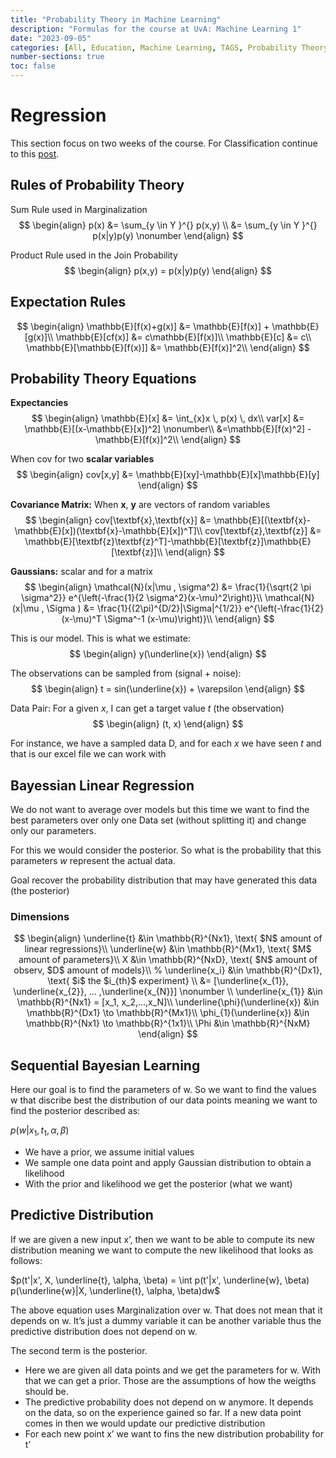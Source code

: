 ```yaml
---
title: "Probability Theory in Machine Learning"
description: "Formulas for the course at UvA: Machine Learning 1"
date: "2023-09-05"
categories: [All, Education, Machine Learning, TAGS, Probability Theory]
number-sections: true
toc: false
---
```


<h1>Regression</h1>

This section focus on two weeks of the course. For Classification continue to this [post](../2023-09-25_classification-and-decision-theory/).

## Rules of Probability Theory 
Sum Rule used in Marginalization
$$
\begin{align}
p(x) &= \sum_{y \in Y }^{} p(x,y) \\
     &= \sum_{y \in Y }^{} p(x|y)p(y) \nonumber
\end{align}
$$

Product Rule used in the Join Probability
$$
\begin{align}
p(x,y) = p(x|y)p(y)
\end{align}
$$


## Expectation Rules
$$
\begin{align}
    \mathbb{E}[f(x)+g(x)] &= \mathbb{E}[f(x)] + \mathbb{E}[g(x)]\\
    \mathbb{E}[cf(x)] &= c\mathbb{E}[f(x)]\\
    \mathbb{E}[c] &= c\\
    \mathbb{E}[\mathbb{E}[f(x)]] &= \mathbb{E}[f(x)]^2\\
\end{align}
$$


## Probability Theory Equations
**Expectancies**
$$
\begin{align}
    \mathbb{E}[x] &= \int_{x}x \, p(x) \, dx\\
    var[x] &= \mathbb{E}[(x-\mathbb{E}[x])^2] \nonumber\\
    &=\mathbb{E}[f(x)^2] - \mathbb{E}[f(x)]^2\\
\end{align}
$$

When cov for two **scalar variables**
$$
\begin{align}
cov[x,y] &= \mathbb{E}[xy]-\mathbb{E}[x]\mathbb{E}[y]   
\end{align}
$$

**Covariance Matrix:** When $\textbf{x}$, $\textbf{y}$ are vectors of random variables 
$$
\begin{align}
cov[\textbf{x},\textbf{x}] &= \mathbb{E}[(\textbf{x}-\mathbb{E}[x])(\textbf{x}-\mathbb{E}[x])^T]\\  
cov[\textbf{z},\textbf{z}] &= \mathbb{E}[\textbf{z}\textbf{z}^T]-\mathbb{E}[\textbf{z}]\mathbb{E}[\textbf{z}]\\ 
\end{align}
$$


**Gaussians:** scalar and for a matrix
$$
\begin{align}
\mathcal{N}(x|\mu , \sigma^2) &= \frac{1}{\sqrt{2 \pi  \sigma^2}} e^{\left(-\frac{1}{2 \sigma^2}(x-\mu)^2\right)}\\
    \mathcal{N}(x|\mu , \Sigma ) &= \frac{1}{(2\pi)^{D/2}|\Sigma|^{1/2}}  e^{\left(-\frac{1}{2}(x-\mu)^T \Sigma^-1 (x-\mu)\right)}\\
\end{align}
$$

This is our model. This is what we estimate:
$$
\begin{align}
y(\underline{x})
\end{align}
$$

The observations can be sampled from (signal + noise): 
$$
\begin{align}
t = sin(\underline{x}) + \varepsilon
\end{align}
$$

Data Pair: For a given $x$, I can get a target value $t$ (the observation) 
$$
\begin{align}
(t, x)  
\end{align}
$$

For instance, we have a sampled data D, and for each $x$ we have seen $t$ and that is our excel file we can work with

## Bayessian Linear Regression
We do not want to average over models but this time we want to find the best parameters over only one Data set (without splitting it) and change only our parameters.

For this we would consider the posterior. So what is the probability that this parameters $w$ represent the actual data.

Goal recover the probability distribution that may have generated this data (the posterior)

### Dimensions
$$
\begin{align}
\underline{t} &\in \mathbb{R}^{Nx1}, \text{ $N$ amount of linear regressions}\\
\underline{w} &\in \mathbb{R}^{Mx1}, \text{ $M$ amount of parameters}\\
X &\in \mathbb{R}^{NxD}, \text{ $N$ amount of observ, $D$ amount of models}\\
% \underline{x_i} &\in \mathbb{R}^{Dx1}, \text{ $i$ the $i_{th}$ experiment} \\
&= [\underline{x_{1}}, \underline{x_{2}}, ... ,\underline{x_{N}}] \nonumber \\ 
\underline{x_{1}} &\in \mathbb{R}^{Nx1} = [x_1, x_2,...,x_N]\\
\underline{\phi}(\underline{x}) &\in \mathbb{R}^{Dx1} \to \mathbb{R}^{Mx1}\\
\phi_{1}(\underline{x}) &\in \mathbb{R}^{Nx1} \to \mathbb{R}^{1x1}\\
\Phi &\in \mathbb{R}^{NxM}
\end{align}
$$


## Sequential Bayesian Learning

Here our goal is to find the parameters of w. So we want to find the values w that discribe best the distribution of our data points meaning we want to find the posterior described as:

$p(w|x_1,t_1, \alpha, \beta)$

- We have a prior, we assume initial values
- We sample one data point and apply Gaussian distribution to obtain a likelihood
- With the prior and likelihood we get the posterior (what we want)

## Predictive Distribution

If we are given a new input x', then we want to be able to compute its new distribution meaning we want to compute the new likelihood that looks as follows:

$p(t'|x', X, \underline{t}, \alpha, \beta) = \int p(t'|x', \underline{w}, \beta) p(\underline{w}|X, \underline{t}, \alpha, \beta)dw$

The above equation uses Marginalization over w. That does not mean that it depends on w. It's just a dummy variable it can be another variable thus the predictive distribution does not depend on w.

The second term is the posterior. 

- Here we are given all data points and we get the parameters for w. With that we can get a prior. Those are the assumptions of how the weigths should be. 
- The predictive probability does not depend on w anymore. It depends on the data, so on the experience gained so far. If a new data point comes in then we would update our predictive distribution
- For each new point x' we want to fins the new distribution probability for t'

















